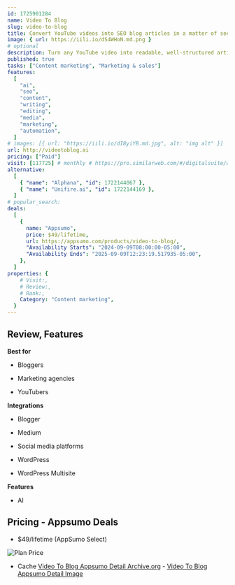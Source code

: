 ```yaml
---
id: 1725901284
name: Video To Blog
slug: video-to-blog
title: Convert YouTube videos into SEO blog articles in a matter of seconds
image: { url: https://iili.io/dS4WHoN.md.png }
# optional
description: Turn any YouTube video into readable, well-structured articles in minutesAutomatically add images and SEO metadata to standout on search engines
published: true
tasks: ["Content marketing", "Marketing & sales"]
features:
  [
    "ai",
    "seo",
    "content",
    "writing",
    "editing",
    "media",
    "marketing",
    "automation",
  ]
# images: [{ url: "https://iili.io/dI8yiYB.md.jpg", alt: "img alt" }]
url: http://videotoblog.ai
pricing: ["Paid"]
visit: [117725] # monthly # https://pro.similarweb.com/#/digitalsuite/websiteanalysis/home
alternative:
  [
    { "name": "Alphana", "id": 1722144067 },
    { "name": "Unifire.ai", "id": 1722144169 },
  ]
# popular_search:
deals:
  [
    {
      name: "Appsumo",
      price: $49/lifetime,
      url: https://appsumo.com/products/video-to-blog/,
      "Availability Starts": "2024-09-09T08:00:00-05:00",
      "Availability Ends": "2025-09-09T12:23:19.517935-05:00",
    },
  ]
properties: {
    # Visit:,
    # Review:,
    # Rank:,
    Category: "Content marketing",
  }
---
```


## Review, Features

**Best for**

- Bloggers

- Marketing agencies

- YouTubers

**Integrations**

- Blogger

- Medium

- Social media platforms

- WordPress

- WordPress Multisite

**Features**

- AI

## Pricing - Appsumo Deals

- $49/lifetime (AppSumo Select)

<Img src="https://iili.io/dS62dLg.png" alt="Plan Price" />

- Cache [Video To Blog Appsumo Detail Archive.org](https://web.archive.org/web/*/https://appsumo.com/products/video-to-blog/) - [Video To Blog Appsumo Detail Image](https://iili.io/dS62cpS.png)
